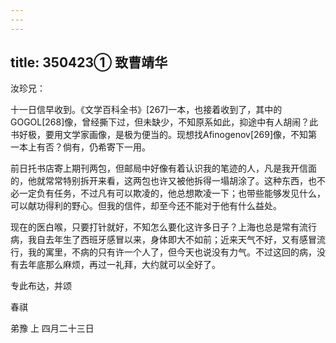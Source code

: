```yaml
---
---
---
```

title: 350423① 致曹靖华
---




汝珍兄：

十一日信早收到。《文学百科全书》[267]一本，也接着收到了，其中的GOGOL[268]像，曾经撕下过，但未缺少，不知原系如此，抑途中有人胡闹？此书好极，要用文学家画像，是极为便当的。现想找Afinogenov[269]像，不知第一本上有否？倘有，仍希寄下一用。

前日托书店寄上期刊两包，但邮局中好像有着认识我的笔迹的人，凡是我开信面的，他就常常特别拆开来看，这两包也许又被他拆得一塌胡涂了。这种东西，也不必一定负有任务，不过凡有可以欺凌的，他总想欺凌一下；也带些能够发见什么，可以献功得利的野心。但我的信件，却至今还不能对于他有什么益处。

现在的医白喉，只要打针就好，不知怎么要化这许多日子？上海也总是常有流行病，我自去年生了西班牙感冒以来，身体即大不如前；近来天气不好，又有感冒流行，我的寓里，不病的只有许一个人了，但今天也说没有力气。不过这回的病，没有去年底那么麻烦，再过一礼拜，大约就可以全好了。

专此布达，并颂

春祺

弟豫 上 四月二十三日